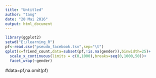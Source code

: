 ```yaml
---
title: "Untitled"
author: "tang"
date: "20 Mai 2016"
output: html_document
---
```

```r
library(ggplot2)
setwd("E:/learning_R")
pf<-read.csv("pseudo_facebook.tsv",sep="\t")
qplot(x=friend_count,data=subset(pf,!is.na(gender)),binwidth=25)+
  scale_x_continuous(limits = c(0,1000),breaks=seq(0,1000,50))+
  facet_wrap(~gender)

```
#data=pf,na.omit(pf)
